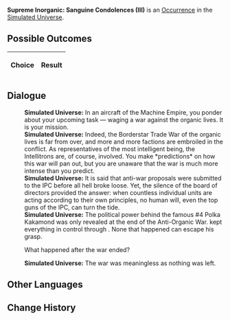 {{Simulated Universe Event Infobox
|title         = Supreme Inorganic: Sanguine Condolences (III)
|image         = Trailblaze Secret 12.png
|type          =
|domains_su    = 
|domains_ext   = 
|domains_swarm = 
|domains_gng   = 
|requirements  =
|prev          = {{tx}}
|next          = {{tx}}
|indexRewards  =
|characters    = 
}}
'''Supreme Inorganic: Sanguine Condolences (III)''' is an [[Simulated Universe/Occurrence|Occurrence]] in the [[Simulated Universe]].

==Possible Outcomes==
{| class="article-table"
!Choice
!Result

|}

<!--
==Gameplay Notes==

-->
==Dialogue==
{{Dialogue Start}}
:'''Simulated Universe:''' In an aircraft of the Machine Empire, you ponder about your upcoming task &mdash; waging a war against the organic lives. It is your mission.
:'''Simulated Universe:''' Indeed, the Borderstar Trade War of the organic lives is far from over, and more and more factions are embroiled in the conflict. As representatives of the most intelligent being, the Intellitrons are, of course, involved. You make *predictions* on how this war will pan out, but you are unaware that the war is much more intense than you predict.
:'''Simulated Universe:''' It is said that anti-war proposals were submitted to the IPC before all hell broke loose. Yet, the silence of the board of directors provided the answer: when countless individual units are acting according to their own principles, no human will, even the top guns of the IPC, can turn the tide.
:'''Simulated Universe:''' The political power behind the famous #4 Polka Kakamond was only revealed at the end of the Anti-Organic War. {{Color|Keyword|Dongfang Qixing}} kept everything in control through {{Color|Keyword|omens}}. None that happened can escape his grasp.
:{{DIcon|Arrow}} What happened after the war ended?
:'''Simulated Universe:''' The war was meaningless as nothing was left.
{{Dialogue End}}

==Other Languages==
{{Other Languages
|en    = Supreme Inorganic: Sanguine Condolences (III)
|zhs   = 极致无机：「血色吊唁」•其三
|zht   = 極致無機：「血色弔唁」•其三
|ja    = {{Rubi|無機|むき}}の{{Rubi|極致|きょくち}}：「{{Rubi|血色|ちいろ}}の{{Rubi|弔|とむら}}い」・その3
|ko    = 궁극의 무기: 「핏빛 조의」•3
|es    = Inorgánico supremo: condolencias rojizas III
|fr    = Suprématie inorganique : Condoléances écarlates (III)
|ru    = Высший неорганик: Багровые соболезнования III
|th    = อินทรีย์ขั้นสุด: "การไว้อาลัยสีโลหิต" (3)
|vi    = Vô Cơ Tối Cao: Lời Chia Buồn Đẫm Máu 3
|de    = Anorganische Höchststufe: Blutrotes Beileid (III)
|id    = Non-organik Maksimal: "Penghormatan Merah Darah" (3)
|pt    = Inorgânico Supremo: Condolências Sanguíneas (III)
}}

==Change History==
{{Change History|1.0}}
